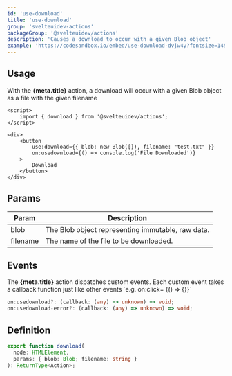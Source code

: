 ```yaml
---
id: 'use-download'
title: 'use-download'
group: 'svelteuidev-actions'
packageGroup: '@svelteuidev/actions'
description: 'Causes a download to occur with a given Blob object'
example: 'https://codesandbox.io/embed/use-download-dvjw4y?fontsize=14&hidenavigation=1&module=%2FApp.svelte&theme=dark&view=preview'
---
```


## Usage

<p>
  With the <strong>{meta.title}</strong> action, a download will occur with a
  given Blob object as a file with the given filename
</p>

```tsx
<script>
	import { download } from '@svelteuidev/actions';
</script>

<div>
    <button
        use:download={{ blob: new Blob([]), filename: "test.txt" }}
        on:usedownload={() => console.log('File Downloaded')}
    >
        Download
    </button>
</div>
```

## Params

| Param    | Description                                       |
| -------- | ------------------------------------------------- |
| blob     | The Blob object representing immutable, raw data. |
| filename | The name of the file to be downloaded.            |

## Events

<p>
  The <strong>{meta.title}</strong> action dispatches custom events. Each custom
  event takes a callback function just like other events `e.g. on:click=
  {() => {}}`
</p>

```ts
on:usedownload?: (callback: (any) => unknown) => void;
on:usedownload-error?: (callback: (any) => unknown) => void;
```

## Definition

```ts
export function download(
  node: HTMLElement,
  params: { blob: Blob; filename: string }
): ReturnType<Action>;
```

